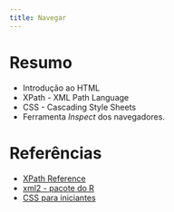 ```yaml
---
title: Navegar
---
```


# Resumo

* Introdução ao HTML
* XPath - XML Path Language
* CSS - Cascading Style Sheets
* Ferramenta *Inspect* dos navegadores.

# Referências

* [XPath Reference](https://www.w3.org/TR/1999/REC-xpath-19991116/)
* [xml2 - pacote do R](https://cran.r-project.org/web/packages/xml2/index.html)
* [CSS para iniciantes](http://tableless.github.io/iniciantes/manual/css/)
